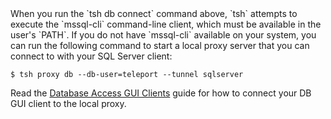 <Admonition type="note">
When you run the `tsh db connect` command above, `tsh` attempts to execute
the `mssql-cli` command-line client, which must be available in the user's
`PATH`. If you do not have `mssql-cli` available on your system, you can run the
following command to start a local proxy server that you can connect
to with your SQL Server client:

```code
$ tsh proxy db --db-user=teleport --tunnel sqlserver
```

Read the [Database Access GUI Clients](../../connect-your-client/gui-clients.mdx#sql-server-with-azure-data-studio) 
guide for how to connect your DB GUI client to the local proxy.
</Admonition>
